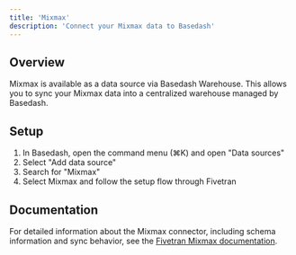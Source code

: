 ```yaml
---
title: 'Mixmax'
description: 'Connect your Mixmax data to Basedash'
---
```


## Overview

Mixmax is available as a data source via Basedash Warehouse. This allows you to sync your Mixmax data into a centralized warehouse managed by Basedash.

## Setup

1. In Basedash, open the command menu (⌘K) and open "Data sources"
2. Select "Add data source"
3. Search for "Mixmax"
4. Select Mixmax and follow the setup flow through Fivetran

## Documentation

For detailed information about the Mixmax connector, including schema information and sync behavior, see the [Fivetran Mixmax documentation](https://fivetran.com/docs/connectors/applications/mixmax).
